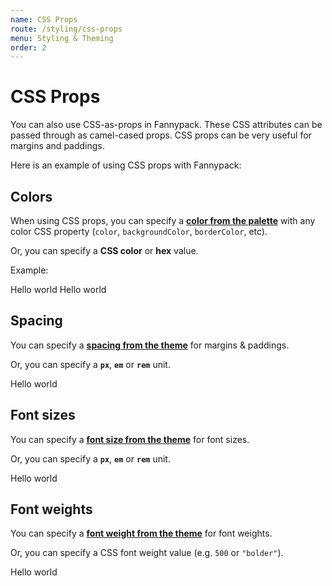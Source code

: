 ```yaml
---
name: CSS Props
route: /styling/css-props
menu: Styling & Theming
order: 2
---
```



# CSS Props

You can also use CSS-as-props in Fannypack. These CSS attributes can be passed through as camel-cased props. CSS props can be very useful for margins and paddings.

Here is an example of using CSS props with Fannypack:

<Playground>
  <Box backgroundColor="blue" width="50px" height="50px" />
  <Box backgroundColor="blue" marginTop="1rem" width="50px" height="50px" />
</Playground>

## Colors

When using CSS props, you can specify a [**color from the palette**](/palette) with any color CSS property (`color`, `backgroundColor`, `borderColor`, etc).

Or, you can specify a **CSS color** or **hex** value.

Example:

<Playground>
  <Box backgroundColor="successTint" color="success" padding="1rem">
    Hello world
  </Box>
  <Box backgroundColor="#ff0000" color="black" padding="1rem" marginTop="1rem">
    Hello world
  </Box>
</Playground>

## Spacing

You can specify a [**spacing from the theme**]() for margins & paddings.

Or, you can specify a **`px`**, **`em`** or **`rem`** unit.

<Playground>
  <Box padding="8u" marginLeft="12u" marginRight="12u" backgroundColor="primary" color="white">Hello world</Box>
</Playground>

## Font sizes

You can specify a [**font size from the theme**]() for font sizes.

Or, you can specify a **`px`**, **`em`** or **`rem`** unit.

<Playground>
  <Text fontSize="large">Hello world</Text>
</Playground>

## Font weights

You can specify a [**font weight from the theme**]() for font weights.

Or, you can specify a CSS font weight value (e.g. `500` or `"bolder"`).

<Playground>
  <Text fontWeight="semibold">Hello world</Text>
</Playground>
